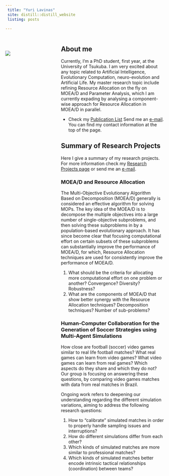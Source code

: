 ```yaml
---
 title: "Yuri Lavinas"
 site: distill::distill_website
 listing: posts
 
---
```


<div style="width: 30%; float: left;">
<br/>
<br/>
![](imgs/myself3.png)
</div>
 
<div style="width: 65%; float: right;">

# About me

Currently, I'm a PhD student, first year, at the University of Tsukuba. I am very excited about any topic related to Artificial Intelligence, Evolutionary Computation, neuro-evolution and Artificial Life. My master research topic include refining Resource Allocation on the fly on MOEA/D and Parameter Analysis, which I am currently expading by analysing a component-wise approach for Resource Allocation in MOEA/D in parallel.



- Check my [Publication List](https://yclavinas.github.io/publications.html)
Send me an [e-mail](mailto:lavinas.yuri.xp@alumni.tsukuba.ac.jp). You can find my contact information at the top of the page.



## Summary of Research Projects

Here I give a summary of my research projects. For more information check my [Research Projects page](https://yclavinas.github.io/reseach_projects.html) or send me an [e-mail](mailto:lavinas.yuri.xp@alumni.tsukuba.ac.jp).

### MOEA/D and Resource Allocation

The Multi-Objective Evolutionary Algorithm Based on Decomposition (MOEA/D) generally is considered an effective algorithm for solving MOPs. The key idea of the MOEA/D is to decompose the multiple objectives into a large number of single-objective subproblems, and then solving these subproblems in by a population-based evolutionary approach. It has since become clear that focusing computational effort on certain subsets of these subproblems can substantially improve the performance of MOEA/D, for which, Resource Allocation techniques are used for consistently improve the performance of MOEA/D. 

1. What should be the criteria for allocating more computational effort on one problem or another? Convergence? Diversity? Robustness? 
2. What are the components of MOEA/D that show better synergy with the Resource Allocation techniques? Decomposition techniques? Number of sub-problems?

### Human-Computer Collaboration for the Generation of Soccer Strategies using Multi-Agent Simulations

How close are football (soccer) video games similar to real life football matches? What real games can learn from video games? What video games can learn from real games? Which aspects do they share and which they do not? Our group is focusing on answering these questions, by comparing video games matches with data from real matches in Brazil.

Ongoing work refers to deepening our understanding regarding the different simulation variations, aiming to address the following research questions:

1. How to "calibrate" simulated matches in order to properly handle sampling issues and interruptions?
2. How do different simulations differ from each other?
3. Which kinds of simulated matches are more similar to professional matches?
4. Which kinds of simulated matches better encode intrinsic tactical relationships (coordination) between teams?

</div>